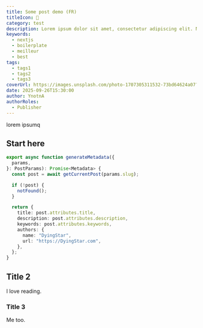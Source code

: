 ```yaml
---
title: Some post demo (FR)
titleIcon: 🧙
category: test
description: Lorem ipsum dolor sit amet, consectetur adipiscing elit. Nunc sit amet eros non massa auctor sodales non nec mauris. Sed sollicitudin porttitor erat eget feugiat. Vivamus sit amet arcu dignissim, sollicitudin dui vel, convallis turpis. Phasellus mauris ante, tincidunt at vestibulum ac, laoreet tempor ipsum. Ut pharetra vel nisi ac tempus magna eget varius eleifend. Cras luctus velit et mi molestie lacinia. Curabitur et est sit amet libero pretium tincidunt vitae ut odio Lorem ipsum dolor sit amet, consectetur adipiscing elit. Nunc sit amet eros non massa auctor sodales non nec mauris. Sed sollicitudin porttitor erat eget feugiat. Vivamus sit amet arcu dignissim, sollicitudin dui vel, convallis turpis. Phasellus mauris ante, tincidunt at vestibulum ac, laoreet tempor ipsum. Ut pharetra vel nisi ac tempus. Fusce aliquet magna eget varius eleifend. Cras luctus velit et mi molestie lacinia. Curabitur et est sit amet libero pretium tincidunt vitae ut odio.
keywords:
  - nextjs
  - boilerplate
  - meilleur
  - best
tags:
  - tags1
  - tags2
  - tags3
coverUrl: https://images.unsplash.com/photo-1707305311532-73bd64624a07?q=80&w=2970&auto=format&fit=crop&ixlib=rb-4.0.3&ixid=M3wxMjA3fDB8MHxwaG90by1wYWdlfHx8fGVufDB8fHx8fA%3D%3D
date: 2025-09-26T15:30:00
author: YnotnA
authorRoles:
  - Publisher
---
```


lorem ipsumq

## Start here

```ts {2}
export async function generateMetadata({
  params,
}: PostParams): Promise<Metadata> {
  const post = await getCurrentPost(params.slug);

  if (!post) {
    notFound();
  }

  return {
    title: post.attributes.title,
    description: post.attributes.description,
    keywords: post.attributes.keywords,
    authors: {
      name: "DyingStar",
      url: "https://DyingStar.com",
    },
  };
}
```

## Title 2

I love reading.

### Title 3

Me too.
